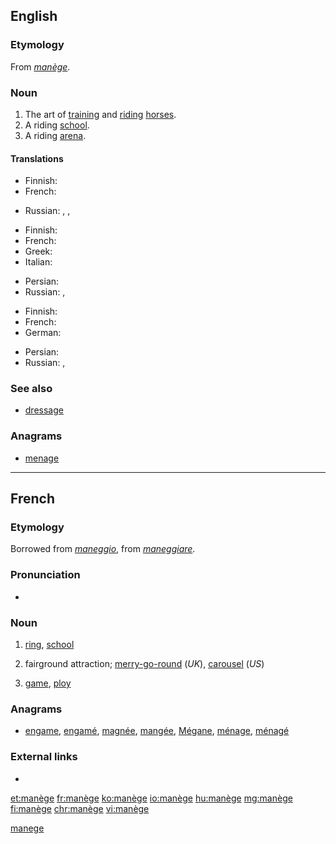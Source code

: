 ==English==

===Etymology===
From {{etyl|fr|en}} ''[[#French|manège]]''.

===Noun===
{{en-noun|-}}

# The art of [[training]] and [[riding]] [[horse]]s.
# A riding [[school]].
# A riding [[arena]].

====Translations====
{{trans-top|art}}
* Finnish: {{t+|fi|ratsastus}}
* French: {{t+|fr|manège|m}}
{{trans-mid}}
* Russian: {{t|ru|[[иску́сство]] [[верхово́й]] [[езда|езды́]]|n|sc=Cyrl}} {{qualifier|art of riding}}, {{t|ru|[[иску́сство]] [[дрессировка|дрессиро́вки]] [[лошадь|лошаде́й]]|n|sc=Cyrl}} {{qualifier|art of training}}, {{t+|ru|мане́ж|m|sc=Cyrl}}
{{trans-bottom}}

{{trans-top|school}}
* Finnish: {{t|fi|ratsastuskoulu}}
* French: {{t+|fr|manège|m}}
* Greek: {{t|el|σχολή ιππασίας|f|sc=Grek}}
* Italian: {{t+|it|maneggio|m}}
{{trans-mid}}
* Persian: {{t+|fa|مانژ|tr=mânež|sc=fa-Arab}}
* Russian: {{t|ru|[[шко́ла]] [[верхово́й]] [[езда|езды́]]|f|sc=Cyrl}}, {{t+|ru|мане́ж|m|sc=Cyrl}}
{{trans-bottom}}

{{trans-top|arena}}
* Finnish: {{t+|fi|maneesi}}
* French: {{t+|fr|manège|m}}
* German: {{t+|de|Manege|f}}
{{trans-mid}}
* Persian: {{t+|fa|مانژ|tr=mânež|sc=fa-Arab}}
* Russian: {{t+|ru|мане́ж|m|sc=Cyrl}}, {{t+|ru|аре́на|f|sc=Cyrl}}
{{trans-bottom}}

===See also===
* [[dressage]]

===Anagrams===
* [[menage#English|menage]]

[[Category:English terms spelled with È|manege]]

----

==French==

===Etymology===
Borrowed from {{etyl|it|fr}} ''[[maneggio]]'', from ''[[maneggiare]]''.

===Pronunciation===
* {{IPA|/manɛʒ/|lang=fr}}

===Noun===
{{fr-noun|m}}

# {{context|horse riding|lang=fr}} [[ring]], [[school]]
# fairground attraction; [[merry-go-round]] (''UK''), [[carousel]] (''US'')
# {{context|figuratively|lang=fr}} [[game]], [[ploy]]

===Anagrams===
* [[engame#French|engame]], [[engamé#French|engamé]], [[magnée#French|magnée]], [[mangée#French|mangée]], [[Mégane#French|Mégane]], [[ménage#French|ménage]], [[ménagé#French|ménagé]]

===External links===
* {{R:TLFi}}

[[et:manège]]
[[fr:manège]]
[[ko:manège]]
[[io:manège]]
[[hu:manège]]
[[mg:manège]]
[[fi:manège]]
[[chr:manège]]
[[vi:manège]]